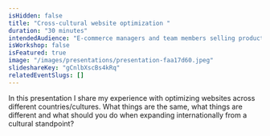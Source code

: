 ```yaml
---
isHidden: false
title: "Cross-cultural website optimization "
duration: "30 minutes"
intendedAudience: "E-commerce managers and team members selling products and/or services in multiple countries."
isWorkshop: false
isFeatured: true
image: "/images/presentations/presentation-faa17d60.jpeg"
slideshareKey: "gCnlbXscBs4kRq"
relatedEventSlugs: []
---
```


In this presentation I share my experience with optimizing websites across different countries/cultures. What things are the same, what things are different and what should you do when expanding internationally from a cultural standpoint?